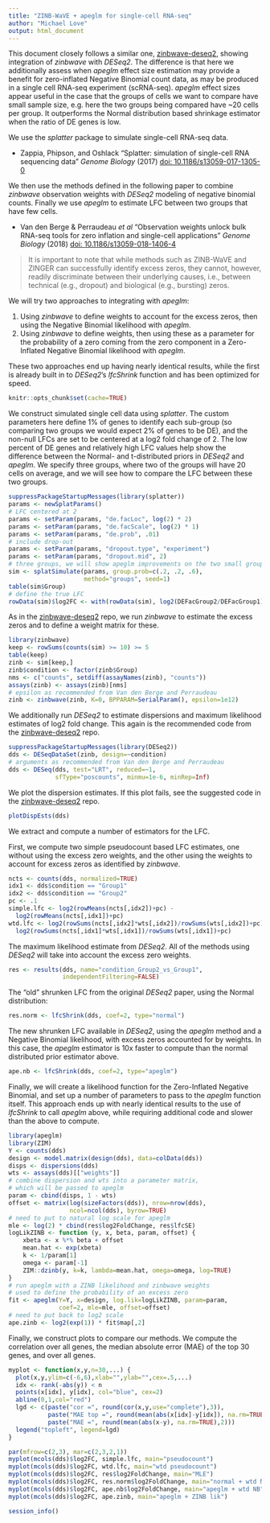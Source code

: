 ```yaml
---
title: "ZINB-WaVE + apeglm for single-cell RNA-seq"
author: "Michael Love"
output: html_document
---
```


This document closely follows a similar
one, [zinbwave-deseq2](https://github.com/mikelove/zinbwave-deseq2),
showing integration of *zinbwave* with *DESeq2*. The difference is
that here we additionally assess when *apeglm* effect size estimation
may provide a benefit for zero-inflated Negative Binomial count data,
as may be produced in a single cell RNA-seq experiment (scRNA-seq).
*apeglm* effect sizes appear useful in the case that the groups of
cells we want to compare have small sample size, e.g. here the two
groups being compared have ~20 cells per group. It outperforms the
Normal distribution based shrinkage estimator when the ratio of DE
genes is low.

We use the *splatter* package to simulate single-cell RNA-seq data.

* Zappia, Phipson, and Oshlack "Splatter: simulation of single-cell RNA
sequencing data" *Genome Biology* (2017)
[doi: 10.1186/s13059-017-1305-0](https://doi.org/10.1186/s13059-017-1305-0)

We then use the methods defined in the following paper to combine
*zinbwave* observation weights with *DESeq2* modeling of negative
binomial counts. Finally we use *apeglm* to estimate LFC between two
groups that have few cells.

* Van den Berge & Perraudeau *et al* "Observation weights unlock bulk
RNA-seq tools for zero inflation and single-cell applications" *Genome Biology* (2018)
[doi: 10.1186/s13059-018-1406-4](https://doi.org/10.1186/s13059-018-1406-4)

> It is important to note that while methods such as ZINB-WaVE and
> ZINGER can successfully identify excess zeros, they cannot, however,
> readily discriminate between their underlying causes, i.e., between
> technical (e.g., dropout) and biological (e.g., bursting) zeros. 

We will try two approaches to integrating with *apeglm*:

1. Using *zinbwave* to define weights to account for the excess zeros,
   then using the Negative Binomial likelihood with *apeglm*.
2. Using *zinbwave* to define weights, then using these as a
   parameter for the probability of a zero coming from the zero
   component in a Zero-Inflated Negative Binomial likelihood with
   *apeglm*.
   
These two approaches end up having nearly identical results, while the
first is already built in to *DESeq2*'s *lfcShrink* function and has
been optimized for speed.

```r
knitr::opts_chunk$set(cache=TRUE)
```

We construct simulated single cell data using *splatter*. The custom
parameters here define 1% of genes to identify each sub-group (so
comparing two groups we would expect 2% of genes to be DE), and the
non-null LFCs are set to be centered at a log2 fold change of 2. The
low percent of DE genes and relatively high LFC values help show the
difference between the Normal- and t-distributed priors in *DESeq2* and
*apeglm*. We specify three groups, where two of the groups will have
20 cells on average, and we will see how to compare the LFC between
these two groups.

```r
suppressPackageStartupMessages(library(splatter))
params <- newSplatParams()
# LFC centered at 2
params <- setParam(params, "de.facLoc", log(2) * 2)
params <- setParam(params, "de.facScale", log(2) * 1)
params <- setParam(params, "de.prob", .01)
# include drop-out 
params <- setParam(params, "dropout.type", "experiment")
params <- setParam(params, "dropout.mid", 2)
# three groups, we will show apeglm improvements on the two small groups
sim <- splatSimulate(params, group.prob=c(.2, .2, .6),
                     method="groups", seed=1)
table(sim$Group)
# define the true LFC
rowData(sim)$log2FC <- with(rowData(sim), log2(DEFacGroup2/DEFacGroup1))
```

As in the 
[zinbwave-deseq2](https://github.com/mikelove/zinbwave-deseq2)
repo, we run *zinbwave* to estimate the excess zeros and to define a
weight matrix for these.

```r
library(zinbwave)
keep <- rowSums(counts(sim) >= 10) >= 5
table(keep)
zinb <- sim[keep,]
zinb$condition <- factor(zinb$Group)
nms <- c("counts", setdiff(assayNames(zinb), "counts"))
assays(zinb) <- assays(zinb)[nms]
# epsilon as recommended from Van den Berge and Perraudeau
zinb <- zinbwave(zinb, K=0, BPPARAM=SerialParam(), epsilon=1e12)
```

We additionally run *DESeq2* to estimate dispersions and maximum
likelihood estimates of log2 fold change. This again is the
recommended code from the
[zinbwave-deseq2](https://github.com/mikelove/zinbwave-deseq2) repo.

```r
suppressPackageStartupMessages(library(DESeq2))
dds <- DESeqDataSet(zinb, design=~condition)
# arguments as recommended from Van den Berge and Perraudeau
dds <- DESeq(dds, test="LRT", reduced=~1,
             sfType="poscounts", minmu=1e-6, minRep=Inf)
```

We plot the dispersion estimates. If this plot fails, see the
suggested code in the
[zinbwave-deseq2](https://github.com/mikelove/zinbwave-deseq2) repo.

```r
plotDispEsts(dds)
```

We extract and compute a number of estimators for the LFC. 

First, we compute two simple pseudocount based LFC estimates, one without
using the excess zero weights, and the other using the weights to
account for excess zeros as identified by *zinbwave*.

```r
ncts <- counts(dds, normalized=TRUE)
idx1 <- dds$condition == "Group1"
idx2 <- dds$condition == "Group2"
pc <- .1
simple.lfc <- log2(rowMeans(ncts[,idx2])+pc) -
  log2(rowMeans(ncts[,idx1])+pc)
wtd.lfc <- log2(rowSums(ncts[,idx2]*wts[,idx2])/rowSums(wts[,idx2])+pc) -
  log2(rowSums(ncts[,idx1]*wts[,idx1])/rowSums(wts[,idx1])+pc)
```

The maximum likelihood estimate from *DESeq2*. All of the methods
using *DESeq2* will take into account the excess zero weights.

```r
res <- results(dds, name="condition_Group2_vs_Group1",
               independentFiltering=FALSE)
```

The "old" shrunken LFC from the original *DESeq2* paper, using the
Normal distribution:

```r
res.norm <- lfcShrink(dds, coef=2, type="normal")
```

The new shrunken LFC available in *DESeq2*, using the *apeglm* method
and a Negative Binomial likelihood, with excess zeros accounted for by
weights. In this case, the *apeglm* estimator is 10x faster to compute
than the normal distributed prior estimator above.

```r
ape.nb <- lfcShrink(dds, coef=2, type="apeglm")
```

Finally, we will create a likelihood function for the Zero-Inflated
Negative Binomial, and set up a number of parameters to pass to the
*apeglm* function itself. This approach ends up with nearly identical
results to the use of *lfcShrink* to call *apeglm* above, while
requiring additional code and slower than the above to compute.

```r
library(apeglm)
library(ZIM)
Y <- counts(dds)
design <- model.matrix(design(dds), data=colData(dds))
disps <- dispersions(dds)
wts <- assays(dds)[["weights"]]
# combine dispersion and wts into a parameter matrix,
# which will be passed to apeglm
param <- cbind(disps, 1 - wts)
offset <- matrix(log(sizeFactors(dds)), nrow=nrow(dds),
                 ncol=ncol(dds), byrow=TRUE)
# need to put to natural log scale for apeglm
mle <- log(2) * cbind(res$log2FoldChange, res$lfcSE)
logLikZINB <- function (y, x, beta, param, offset) {
    xbeta <- x %*% beta + offset
    mean.hat <- exp(xbeta)
    k <- 1/param[1]
    omega <- param[-1]
    ZIM::dzinb(y, k=k, lambda=mean.hat, omega=omega, log=TRUE)
}
# run apeglm with a ZINB likelihood and zinbwave weights
# used to define the probability of an excess zero
fit <- apeglm(Y=Y, x=design, log.lik=logLikZINB, param=param,
              coef=2, mle=mle, offset=offset)
# need to put back to log2 scale
ape.zinb <- log2(exp(1)) * fit$map[,2]
```

Finally, we construct plots to compare our methods. We compute the
correlation over all genes, the median absolute error (MAE) of the top
30 genes, and over all genes.

```r
myplot <- function(x,y,n=30,...) {
  plot(x,y,ylim=c(-6,6),xlab="",ylab="",cex=.5,...)
  idx <- rank(-abs(y)) < n
  points(x[idx], y[idx], col="blue", cex=2)
  abline(0,1,col="red")
  lgd <- c(paste("cor =", round(cor(x,y,use="complete"),3)),
           paste("MAE top =", round(mean(abs(x[idx]-y[idx]), na.rm=TRUE),2)),
           paste("MAE =", round(mean(abs(x-y), na.rm=TRUE),2)))
  legend("topleft", legend=lgd)
}
```


```r
par(mfrow=c(2,3), mar=c(2,3,2,1))
myplot(mcols(dds)$log2FC, simple.lfc, main="pseudocount")
myplot(mcols(dds)$log2FC, wtd.lfc, main="wtd pseudocount")
myplot(mcols(dds)$log2FC, res$log2FoldChange, main="MLE")
myplot(mcols(dds)$log2FC, res.norm$log2FoldChange, main="normal + wtd NB")
myplot(mcols(dds)$log2FC, ape.nb$log2FoldChange, main="apeglm + wtd NB")
myplot(mcols(dds)$log2FC, ape.zinb, main="apeglm + ZINB lik")
```

```r
session_info()
```
